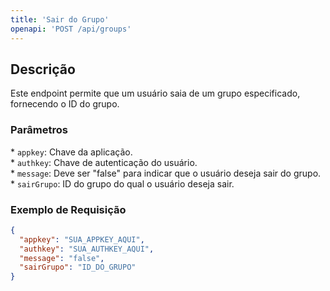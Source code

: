 ```yaml
---
title: 'Sair do Grupo'
openapi: 'POST /api/groups'
---
```


## Descrição

Este endpoint permite que um usuário saia de um grupo especificado, fornecendo o ID do grupo.

### Parâmetros

\* `appkey`: Chave da aplicação.  
\* `authkey`: Chave de autenticação do usuário.  
\* `message`: Deve ser "false" para indicar que o usuário deseja sair do grupo.  
\* `sairGrupo`: ID do grupo do qual o usuário deseja sair.

### Exemplo de Requisição

```json
{
  "appkey": "SUA_APPKEY_AQUI",
  "authkey": "SUA_AUTHKEY_AQUI",
  "message": "false",
  "sairGrupo": "ID_DO_GRUPO"
}
